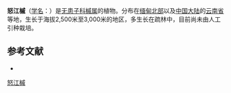 {{Speciesbox
| name = 怒江槭
| status = 
| status_system = 
| image =
| genus = Acer
| species = chienii
| authority = Hu et Cheng
}}

'''怒江槭'''（[[学名|学名]]：{{lang|la|''Acer chienii''}}）是[[无患子科|无患子科]][[槭属|槭属]]的植物。分布在[[缅甸北部|缅甸北部]]以及[[中国大陆|中国大陆]]的[[云南省|云南省]]等地，生长于海拔2,500米至3,000米的地区，多生长在疏林中，目前尚未由人工引种栽培。

== 参考文献 ==
<div class="references-small">
* {{cite web| url =http://www.bioinfo.cn/db05/KmzwSpecies.php?action=view&id=224| title =怒江槭| work =《中国高等植物数据库全库》| publisher =中国科学院微生物研究所| author =昆明植物研究所| accessdate =2009-02-21| deadurl =yes| archiveurl =https://web.archive.org/web/20160305044908/http://www.bioinfo.cn/db05/KmzwSpecies.php?action=view&id=224| archivedate =2016-03-05}}
</div>
{{Taxonbar|from=Q9577000}}

[[Category:枫属|怒江槭]]


{{植物小作品}}